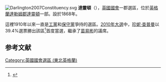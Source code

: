 [[File:Darlington2007Constituency.svg|right]]
'''達靈頓'''（{{lang-en|Darlington}}），[[英國|英國]][[英國國會|國會]]一郡選區，位於[[英格蘭|英格蘭]][[達勒姆郡|達勒姆郡]][[達靈頓|達靈頓]]一部。設於1868年。

這裡1910年以來一直是[[工黨_(英國)|工黨]]和[[保守黨_(英國)|保守黨]]爭持的選區。[[2010年英國大選|2010年大選]]中，[[珍妮·查普曼|珍妮·查普曼]]以39.4%選票勝出該區<ref name="">{{cite news
|publisher=[[英國廣播公司|英國廣播公司]]
|date=2010年5月7日
|title=Election 2010/Constituency/Darlington
|url=http://news.bbc.co.uk/1/shared/election2010/results/constituency/b30.stm
|accessdate=2010年7月6日
|archive-date=2017年9月4日
|archive-url=https://web.archive.org/web/20170904234510/http://news.bbc.co.uk/1/shared/election2010/results/constituency/b30.stm
|dead-url=no
}}</ref>首度當選，繼承了[[苗易彬|苗易彬]]的議席。

==参考文献==
<div class="references-small">
<references></references>
</div>
{{英國國會選區 (東北英格蘭)}}
{{DEFAULTSORT:Darlington}}
[[Category:英國國會選區_(東北英格蘭)|Category:英國國會選區 (東北英格蘭)]]
{{英国地理小作品}}